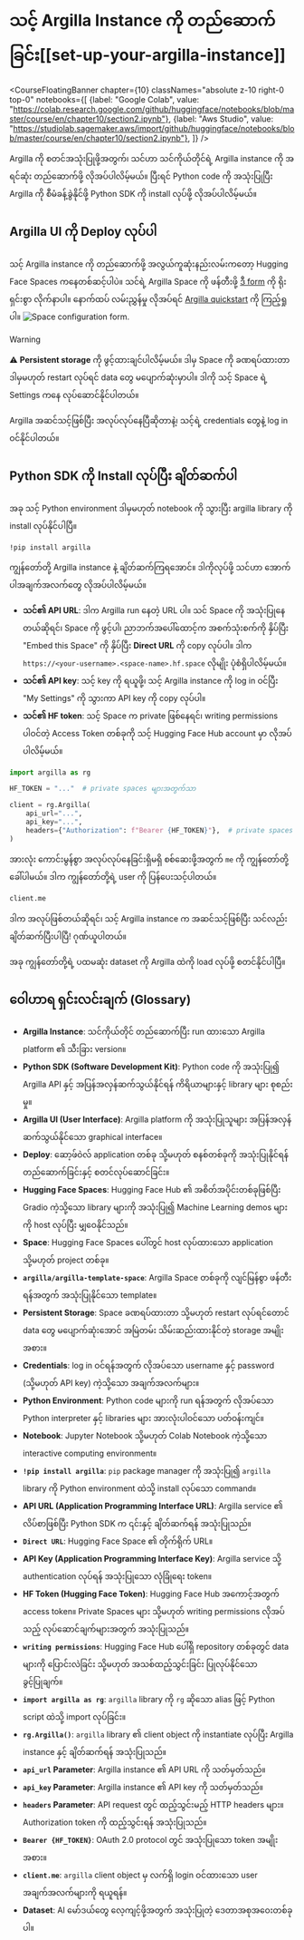 # သင့် Argilla Instance ကို တည်ဆောက်ခြင်း[[set-up-your-argilla-instance]]

<CourseFloatingBanner chapter={10}
  classNames="absolute z-10 right-0 top-0"
  notebooks={[
    {label: "Google Colab", value: "https://colab.research.google.com/github/huggingface/notebooks/blob/master/course/en/chapter10/section2.ipynb"},
    {label: "Aws Studio", value: "https://studiolab.sagemaker.aws/import/github/huggingface/notebooks/blob/master/course/en/chapter10/section2.ipynb"},
]} />

Argilla ကို စတင်အသုံးပြုဖို့အတွက်၊ သင်ဟာ သင်ကိုယ်တိုင်ရဲ့ Argilla instance ကို အရင်ဆုံး တည်ဆောက်ဖို့ လိုအပ်ပါလိမ့်မယ်။ ပြီးရင် Python code ကို အသုံးပြုပြီး Argilla ကို စီမံခန့်ခွဲနိုင်ဖို့ Python SDK ကို install လုပ်ဖို့ လိုအပ်ပါလိမ့်မယ်။

## Argilla UI ကို Deploy လုပ်ပါ

သင့် Argilla instance ကို တည်ဆောက်ဖို့ အလွယ်ကူဆုံးနည်းလမ်းကတော့ Hugging Face Spaces ကနေတစ်ဆင့်ပါပဲ။ သင်ရဲ့ Argilla Space ကို ဖန်တီးဖို့ [ဒီ form](https://huggingface.co/new-space?template=argilla%2Fargilla-template-space) ကို ရိုးရှင်းစွာ လိုက်နာပါ။ နောက်ထပ် လမ်းညွှန်မှု လိုအပ်ရင် [Argilla quickstart](https://docs.argilla.io/latest/getting_started/quickstart/) ကို ကြည့်ရှုပါ။
<img src="https://huggingface.co/datasets/huggingface-course/documentation-images/resolve/main/en/chapter10/space_config.png" alt="Space configuration form."/>

>[!WARNING]
> ⚠️ **Persistent storage** ကို ဖွင့်ထားချင်ပါလိမ့်မယ်။ ဒါမှ Space ကို ခဏရပ်ထားတာ ဒါမှမဟုတ် restart လုပ်ရင် data တွေ မပျောက်ဆုံးမှာပါ။
> ဒါကို သင့် Space ရဲ့ Settings ကနေ လုပ်ဆောင်နိုင်ပါတယ်။

Argilla အဆင်သင့်ဖြစ်ပြီး အလုပ်လုပ်နေပြီဆိုတာနဲ့၊ သင့်ရဲ့ credentials တွေနဲ့ log in ဝင်နိုင်ပါတယ်။

## Python SDK ကို Install လုပ်ပြီး ချိတ်ဆက်ပါ

အခု သင့် Python environment ဒါမှမဟုတ် notebook ကို သွားပြီး argilla library ကို install လုပ်နိုင်ပါပြီ။

`!pip install argilla`

ကျွန်တော်တို့ Argilla instance နဲ့ ချိတ်ဆက်ကြရအောင်။ ဒါကိုလုပ်ဖို့ သင်ဟာ အောက်ပါအချက်အလက်တွေ လိုအပ်ပါလိမ့်မယ်။

-   **သင်၏ API URL**: ဒါက Argilla run နေတဲ့ URL ပါ။ သင် Space ကို အသုံးပြုနေတယ်ဆိုရင်၊ Space ကို ဖွင့်ပါ၊ ညာဘက်အပေါ်ထောင့်က အစက်သုံးစက်ကို နှိပ်ပြီး "Embed this Space" ကို နှိပ်ပြီး **Direct URL** ကို copy လုပ်ပါ။ ဒါက `https://<your-username>.<space-name>.hf.space` လိုမျိုး ပုံစံရှိပါလိမ့်မယ်။
-   **သင်၏ API key**: သင့် key ကို ရယူဖို့၊ သင့် Argilla instance ကို log in ဝင်ပြီး "My Settings" ကို သွားကာ API key ကို copy လုပ်ပါ။
-   **သင်၏ HF token**: သင့် Space က private ဖြစ်နေရင်၊ writing permissions ပါဝင်တဲ့ Access Token တစ်ခုကို သင့် Hugging Face Hub account မှာ လိုအပ်ပါလိမ့်မယ်။

```python
import argilla as rg

HF_TOKEN = "..."  # private spaces များအတွက်သာ

client = rg.Argilla(
    api_url="...",
    api_key="...",
    headers={"Authorization": f"Bearer {HF_TOKEN}"},  # private spaces များအတွက်သာ
)
```

အားလုံး ကောင်းမွန်စွာ အလုပ်လုပ်နေခြင်းရှိမရှိ စစ်ဆေးဖို့အတွက် `me` ကို ကျွန်တော်တို့ ခေါ်ပါမယ်။ ဒါက ကျွန်တော်တို့ရဲ့ user ကို ပြန်ပေးသင့်ပါတယ်။

```python
client.me
```

ဒါက အလုပ်ဖြစ်တယ်ဆိုရင်၊ သင့် Argilla instance က အဆင်သင့်ဖြစ်ပြီး သင်လည်း ချိတ်ဆက်ပြီးပါပြီ! ဂုဏ်ယူပါတယ်။

အခု ကျွန်တော်တို့ရဲ့ ပထမဆုံး dataset ကို Argilla ထဲကို load လုပ်ဖို့ စတင်နိုင်ပါပြီ။

## ဝေါဟာရ ရှင်းလင်းချက် (Glossary)

*   **Argilla Instance**: သင်ကိုယ်တိုင် တည်ဆောက်ပြီး run ထားသော Argilla platform ၏ သီးခြား version။
*   **Python SDK (Software Development Kit)**: Python code ကို အသုံးပြု၍ Argilla API နှင့် အပြန်အလှန်ဆက်သွယ်နိုင်ရန် ကိရိယာများနှင့် library များ စုစည်းမှု။
*   **Argilla UI (User Interface)**: Argilla platform ကို အသုံးပြုသူများ အပြန်အလှန်ဆက်သွယ်နိုင်သော graphical interface။
*   **Deploy**: ဆော့ဖ်ဝဲလ် application တစ်ခု သို့မဟုတ် စနစ်တစ်ခုကို အသုံးပြုနိုင်ရန် တည်ဆောက်ခြင်းနှင့် စတင်လုပ်ဆောင်ခြင်း။
*   **Hugging Face Spaces**: Hugging Face Hub ၏ အစိတ်အပိုင်းတစ်ခုဖြစ်ပြီး Gradio ကဲ့သို့သော library များကို အသုံးပြု၍ Machine Learning demos များကို host လုပ်ပြီး မျှဝေနိုင်သည်။
*   **Space**: Hugging Face Spaces ပေါ်တွင် host လုပ်ထားသော application သို့မဟုတ် project တစ်ခု။
*   **`argilla/argilla-template-space`**: Argilla Space တစ်ခုကို လျင်မြန်စွာ ဖန်တီးရန်အတွက် အသုံးပြုနိုင်သော template။
*   **Persistent Storage**: Space ခဏရပ်ထားတာ သို့မဟုတ် restart လုပ်ရင်တောင် data တွေ မပျောက်ဆုံးအောင် အမြဲတမ်း သိမ်းဆည်းထားနိုင်တဲ့ storage အမျိုးအစား။
*   **Credentials**: log in ဝင်ရန်အတွက် လိုအပ်သော username နှင့် password (သို့မဟုတ် API key) ကဲ့သို့သော အချက်အလက်များ။
*   **Python Environment**: Python code များကို run ရန်အတွက် လိုအပ်သော Python interpreter နှင့် libraries များ အားလုံးပါဝင်သော ပတ်ဝန်းကျင်။
*   **Notebook**: Jupyter Notebook သို့မဟုတ် Colab Notebook ကဲ့သို့သော interactive computing environment။
*   **`!pip install argilla`**: `pip` package manager ကို အသုံးပြု၍ `argilla` library ကို Python environment ထဲသို့ install လုပ်သော command။
*   **API URL (Application Programming Interface URL)**: Argilla service ၏ လိပ်စာဖြစ်ပြီး Python SDK က ၎င်းနှင့် ချိတ်ဆက်ရန် အသုံးပြုသည်။
*   **`Direct URL`**: Hugging Face Space ၏ တိုက်ရိုက် URL။
*   **API Key (Application Programming Interface Key)**: Argilla service သို့ authentication လုပ်ရန် အသုံးပြုသော လုံခြုံရေး token။
*   **HF Token (Hugging Face Token)**: Hugging Face Hub အကောင့်အတွက် access token။ Private Spaces များ သို့မဟုတ် writing permissions လိုအပ်သည့် လုပ်ဆောင်ချက်များအတွက် အသုံးပြုသည်။
*   **`writing permissions`**: Hugging Face Hub ပေါ်ရှိ repository တစ်ခုတွင် data များကို ပြောင်းလဲခြင်း သို့မဟုတ် အသစ်ထည့်သွင်းခြင်း ပြုလုပ်နိုင်သော ခွင့်ပြုချက်။
*   **`import argilla as rg`**: `argilla` library ကို `rg` ဆိုသော alias ဖြင့် Python script ထဲသို့ import လုပ်ခြင်း။
*   **`rg.Argilla()`**: `argilla` library ၏ client object ကို instantiate လုပ်ပြီး Argilla instance နှင့် ချိတ်ဆက်ရန် အသုံးပြုသည်။
*   **`api_url` Parameter**: Argilla instance ၏ API URL ကို သတ်မှတ်သည်။
*   **`api_key` Parameter**: Argilla instance ၏ API key ကို သတ်မှတ်သည်။
*   **`headers` Parameter**: API request တွင် ထည့်သွင်းမည့် HTTP headers များ။ Authorization token ကို ထည့်သွင်းရန် အသုံးပြုသည်။
*   **`Bearer {HF_TOKEN}`**: OAuth 2.0 protocol တွင် အသုံးပြုသော token အမျိုးအစား။
*   **`client.me`**: `argilla` client object မှ လက်ရှိ login ဝင်ထားသော user အချက်အလက်များကို ရယူရန်။
*   **Dataset**: AI မော်ဒယ်တွေ လေ့ကျင့်ဖို့အတွက် အသုံးပြုတဲ့ ဒေတာအစုအဝေးတစ်ခုပါ။